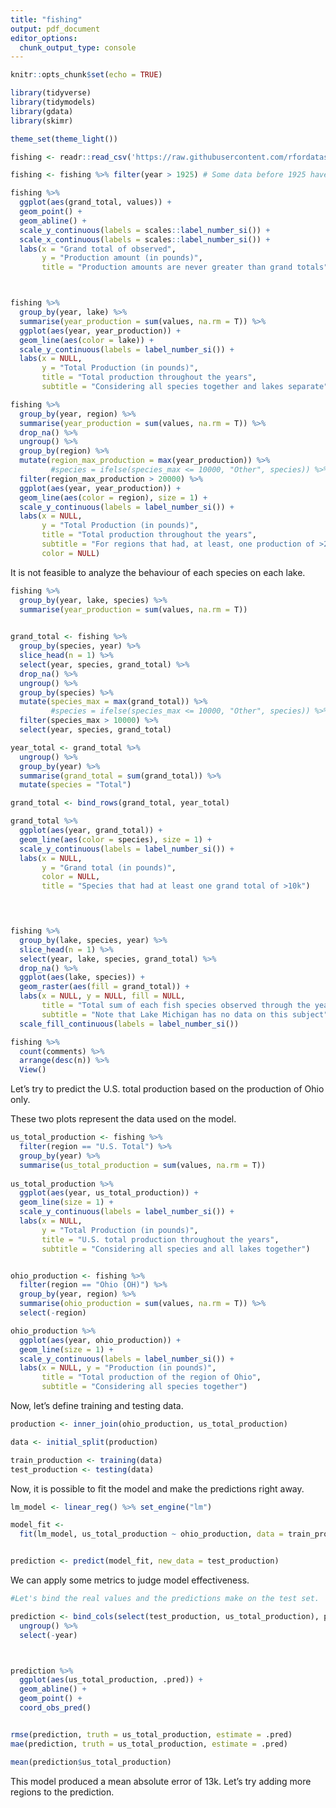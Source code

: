 ```yaml
---
title: "fishing"
output: pdf_document
editor_options: 
  chunk_output_type: console
---
```


```r
knitr::opts_chunk$set(echo = TRUE)
```

```r

library(tidyverse)
library(tidymodels)
library(gdata)
library(skimr)

theme_set(theme_light())

```

```r

fishing <- readr::read_csv('https://raw.githubusercontent.com/rfordatascience/tidytuesday/master/data/2021/2021-06-08/fishing.csv')

fishing <- fishing %>% filter(year > 1925) # Some data before 1925 have weird behavior


```

```r

fishing %>% 
  ggplot(aes(grand_total, values)) + 
  geom_point() +
  geom_abline() +
  scale_y_continuous(labels = scales::label_number_si()) +
  scale_x_continuous(labels = scales::label_number_si()) +
  labs(x = "Grand total of observed", 
       y = "Production amount (in pounds)",
       title = "Production amounts are never greater than grand totals")



fishing %>% 
  group_by(year, lake) %>% 
  summarise(year_production = sum(values, na.rm = T)) %>% 
  ggplot(aes(year, year_production)) + 
  geom_line(aes(color = lake)) + 
  scale_y_continuous(labels = label_number_si()) +
  labs(x = NULL, 
       y = "Total Production (in pounds)",
       title = "Total production throughout the years",
       subtitle = "Considering all species together and lakes separate")


```



```r

fishing %>% 
  group_by(year, region) %>% 
  summarise(year_production = sum(values, na.rm = T)) %>% 
  drop_na() %>% 
  ungroup() %>% 
  group_by(region) %>% 
  mutate(region_max_production = max(year_production)) %>% 
         #species = ifelse(species_max <= 10000, "Other", species)) %>% View()
  filter(region_max_production > 20000) %>% 
  ggplot(aes(year, year_production)) + 
  geom_line(aes(color = region), size = 1) +
  scale_y_continuous(labels = label_number_si()) +
  labs(x = NULL, 
       y = "Total Production (in pounds)",
       title = "Total production throughout the years",
       subtitle = "For regions that had, at least, one production of >20k",
       color = NULL)
```


It is not feasible to analyze the behaviour of each species on each lake.
```r

fishing %>% 
  group_by(year, lake, species) %>% 
  summarise(year_production = sum(values, na.rm = T))
  
```


```r

grand_total <- fishing %>%
  group_by(species, year) %>% 
  slice_head(n = 1) %>% 
  select(year, species, grand_total) %>% 
  drop_na() %>% 
  ungroup() %>% 
  group_by(species) %>% 
  mutate(species_max = max(grand_total)) %>% 
         #species = ifelse(species_max <= 10000, "Other", species)) %>% View()
  filter(species_max > 10000) %>% 
  select(year, species, grand_total)

year_total <- grand_total %>% 
  ungroup() %>% 
  group_by(year) %>% 
  summarise(grand_total = sum(grand_total)) %>% 
  mutate(species = "Total")

grand_total <- bind_rows(grand_total, year_total)

grand_total %>% 
  ggplot(aes(year, grand_total)) +
  geom_line(aes(color = species), size = 1) +
  scale_y_continuous(labels = label_number_si()) + 
  labs(x = NULL, 
       y = "Grand total (in pounds)",
       color = NULL,
       title = "Species that had at least one grand total of >10k")


  
```


```r

fishing %>% 
  group_by(lake, species, year) %>% 
  slice_head(n = 1) %>% 
  select(year, lake, species, grand_total) %>% 
  drop_na() %>% 
  ggplot(aes(lake, species)) + 
  geom_raster(aes(fill = grand_total)) +
  labs(x = NULL, y = NULL, fill = NULL,
       title = "Total sum of each fish species observed through the years",
       subtitle = "Note that Lake Michigan has no data on this subject") +
  scale_fill_continuous(labels = label_number_si())


```

```r

fishing %>% 
  count(comments) %>% 
  arrange(desc(n)) %>% 
  View()

```


Let's try to predict the U.S. total production based on the production of Ohio only.

These two plots represent the data used on the model.

```r

us_total_production <- fishing %>% 
  filter(region == "U.S. Total") %>% 
  group_by(year) %>% 
  summarise(us_total_production = sum(values, na.rm = T)) 
  
us_total_production %>% 
  ggplot(aes(year, us_total_production)) + 
  geom_line(size = 1) + 
  scale_y_continuous(labels = label_number_si()) +
  labs(x = NULL, 
       y = "Total Production (in pounds)",
       title = "U.S. total production throughout the years",
       subtitle = "Considering all species and all lakes together")


ohio_production <- fishing %>% 
  filter(region == "Ohio (OH)") %>% 
  group_by(year, region) %>% 
  summarise(ohio_production = sum(values, na.rm = T)) %>% 
  select(-region)

ohio_production %>% 
  ggplot(aes(year, ohio_production)) + 
  geom_line(size = 1) +
  scale_y_continuous(labels = label_number_si()) +
  labs(x = NULL, y = "Production (in pounds)",
       title = "Total production of the region of Ohio",
       subtitle = "Considering all species together")


```

Now, let's define training and testing data.

```r

production <- inner_join(ohio_production, us_total_production)

data <- initial_split(production)

train_production <- training(data)
test_production <- testing(data)

```


Now, it is possible to fit the model and make the predictions right away.

```r

lm_model <- linear_reg() %>% set_engine("lm")

model_fit <- 
  fit(lm_model, us_total_production ~ ohio_production, data = train_production)


prediction <- predict(model_fit, new_data = test_production)

```


We can apply some metrics to judge model effectiveness.

```r

#Let's bind the real values and the predictions make on the test set.

prediction <- bind_cols(select(test_production, us_total_production), prediction) %>% 
  ungroup() %>% 
  select(-year)



prediction %>% 
  ggplot(aes(us_total_production, .pred)) +
  geom_abline() +
  geom_point() +
  coord_obs_pred()


rmse(prediction, truth = us_total_production, estimate = .pred) 
mae(prediction, truth = us_total_production, estimate = .pred) 

mean(prediction$us_total_production)

```


This model produced a mean absolute error of 13k. Let's try adding more regions to the prediction.

